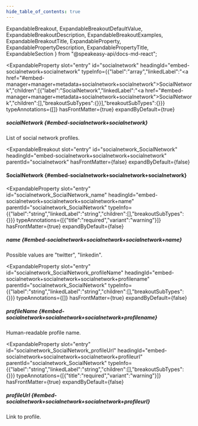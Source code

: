 ```yaml
---
hide_table_of_contents: true
---
```

  ExpandableBreakout,
  ExpandableBreakoutDefaultValue,
  ExpandableBreakoutDescription,
  ExpandableBreakoutExamples,
  ExpandableBreakoutTitle,
  ExpandableProperty,
  ExpandablePropertyDescription,
  ExpandablePropertyTitle,
  ExpandableSection
} from "@speakeasy-api/docs-md-react";

<ExpandableSection>

<ExpandableProperty
  slot="entry"
  id="socialnetwork"
  headingId="embed-socialnetwork+socialnetwork"
  typeInfo={{"label":"array","linkedLabel":"<a href=\"#embed-manager+manager+metadata+socialnetwork+socialnetwork\">SocialNetwork</a>","children":[{"label":"SocialNetwork","linkedLabel":"<a href=\"#embed-manager+manager+metadata+socialnetwork+socialnetwork\">SocialNetwork</a>","children":[],"breakoutSubTypes":{}}],"breakoutSubTypes":{}}}
  typeAnnotations={[]}
  hasFrontMatter={true}
  expandByDefault={true}
>

<ExpandablePropertyTitle slot="title">

##### socialNetwork \{#embed-socialnetwork+socialnetwork\}

</ExpandablePropertyTitle>

<ExpandablePropertyDescription slot="description">

List of social network profiles.

</ExpandablePropertyDescription>

</ExpandableProperty>

<ExpandableBreakout
  slot="entry"
  id="socialnetwork_SocialNetwork"
  headingId="embed-socialnetwork+socialnetwork+socialnetwork"
  parentId="socialnetwork"
  hasFrontMatter={false}
  expandByDefault={false}
>

<ExpandableBreakoutTitle slot="title">

#### SocialNetwork \{#embed-socialnetwork+socialnetwork+socialnetwork\}

</ExpandableBreakoutTitle>

<ExpandableBreakoutDescription slot="description">

</ExpandableBreakoutDescription>

<ExpandableBreakoutExamples slot="examples">

</ExpandableBreakoutExamples>

<ExpandableBreakoutDefaultValue slot="defaultValue">

</ExpandableBreakoutDefaultValue>

</ExpandableBreakout>

<ExpandableProperty
  slot="entry"
  id="socialnetwork_SocialNetwork_name"
  headingId="embed-socialnetwork+socialnetwork+socialnetwork+name"
  parentId="socialnetwork_SocialNetwork"
  typeInfo={{"label":"string","linkedLabel":"string","children":[],"breakoutSubTypes":{}}}
  typeAnnotations={[{"title":"required","variant":"warning"}]}
  hasFrontMatter={true}
  expandByDefault={false}
>

<ExpandablePropertyTitle slot="title">

##### name \{#embed-socialnetwork+socialnetwork+socialnetwork+name\}

</ExpandablePropertyTitle>

<ExpandablePropertyDescription slot="description">

Possible values are "twitter", "linkedin".

</ExpandablePropertyDescription>

</ExpandableProperty>

<ExpandableProperty
  slot="entry"
  id="socialnetwork_SocialNetwork_profileName"
  headingId="embed-socialnetwork+socialnetwork+socialnetwork+profilename"
  parentId="socialnetwork_SocialNetwork"
  typeInfo={{"label":"string","linkedLabel":"string","children":[],"breakoutSubTypes":{}}}
  typeAnnotations={[]}
  hasFrontMatter={true}
  expandByDefault={false}
>

<ExpandablePropertyTitle slot="title">

##### profileName \{#embed-socialnetwork+socialnetwork+socialnetwork+profilename\}

</ExpandablePropertyTitle>

<ExpandablePropertyDescription slot="description">

Human-readable profile name.

</ExpandablePropertyDescription>

</ExpandableProperty>

<ExpandableProperty
  slot="entry"
  id="socialnetwork_SocialNetwork_profileUrl"
  headingId="embed-socialnetwork+socialnetwork+socialnetwork+profileurl"
  parentId="socialnetwork_SocialNetwork"
  typeInfo={{"label":"string","linkedLabel":"string","children":[],"breakoutSubTypes":{}}}
  typeAnnotations={[{"title":"required","variant":"warning"}]}
  hasFrontMatter={true}
  expandByDefault={false}
>

<ExpandablePropertyTitle slot="title">

##### profileUrl \{#embed-socialnetwork+socialnetwork+socialnetwork+profileurl\}

</ExpandablePropertyTitle>

<ExpandablePropertyDescription slot="description">

Link to profile.

</ExpandablePropertyDescription>

</ExpandableProperty>

</ExpandableSection>